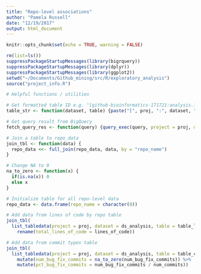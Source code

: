 ```yaml
---
title: "Repo-level associations"
author: "Pamela Russell"
date: "12/19/2017"
output: html_document
---
```


```r
knitr::opts_chunk$set(echo = TRUE, warning = FALSE)
```

```r
rm(list=ls())
suppressPackageStartupMessages(library(bigrquery))
suppressPackageStartupMessages(library(dplyr))
suppressPackageStartupMessages(library(ggplot2))
setwd("~/Documents/Github_mining/src/R/exploratory_analysis")
source("project_info.R")
```

```r
# Helpful functions / utilities

# Get formatted table ID e.g. "[github-bioinformatics-171721:analysis.lines_of_code_by_file]"
table_str <- function(dataset, table) {paste("[", proj, ":", dataset, ".", table, "]", sep="")}

# Get query result from BigQuery
fetch_query_res <- function(query) {query_exec(query, project = proj, max_pages = Inf)}

# Join a table to repo_data
join_tbl <- function(data) {
  repo_data <<- full_join(repo_data, data, by = "repo_name")
}

# Change NA to 0
na_to_zero <- function(x) {
  if(is.na(x)) 0
  else x
}
```

```r
# Initialize table for all repo-level data
repo_data <- data.frame(repo_name = character(0))
```

```r
# Add data from lines of code by repo table
join_tbl(
  list_tabledata(project = proj, dataset = ds_analysis, table = table_loc_by_repo) %>%
    rename(total_lines_of_code = lines_of_code))
```


```r
# Add data from commit types table
join_tbl(
  list_tabledata(project = proj, dataset = ds_analysis, table = table_commit_types) %>%
    mutate(num_bug_fix_commits = na_to_zero(num_bug_fix_commits)) %>%
    mutate(pct_bug_fix_commits = num_bug_fix_commits / num_commits))
```



